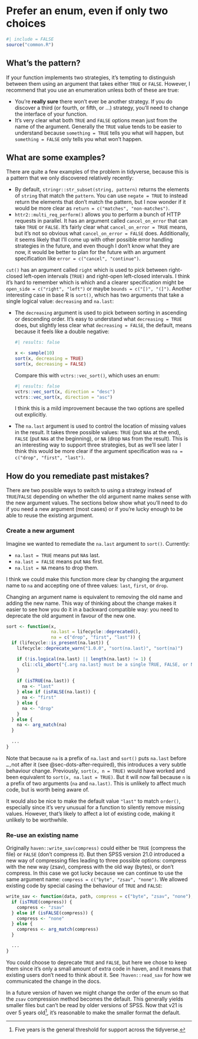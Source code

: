 # Prefer an enum, even if only two choices {#sec-boolean-strategies}

```r
#| include = FALSE
source("common.R")
```

## What's the pattern?

If your function implements two strategies, it's tempting to distinguish between them using an argument that takes either `TRUE` or `FALSE`.
However, I recommend that you use an enumeration unless both of these are true:

-   You're **really sure** there won't ever be another strategy. If you do discover a third (or fourth, or fifth, or ...) strategy, you'll need to change the interface of your function.
-   It's very clear what both `TRUE` and `FALSE` options mean just from the name of the argument. Generally the `TRUE` value tends to be easier to understand because `something = TRUE` tells you what will happen, but `something = FALSE` only tells you what won't happen.

## What are some examples?

There are quite a few examples of the problem in tidyverse, because this is a pattern that we only discovered relatively recently:

-   By default, `stringr::str_subset(string, pattern)` returns the elements of `string` that match the `pattern`. You can use `negate = TRUE` to instead return the elements that don't match the pattern, but I now wonder if it would be more clear as `return = c("matches", "non-matches")`.
-   `httr2::multi_req_perform()` allows you to perform a bunch of HTTP requests in parallel. It has an argument called `cancel_on_error` that can take `TRUE` or `FALSE`. It's fairly clear what `cancel_on_error = TRUE` means, but it's not so obvious what `cancel_on_error = FALSE` does. Additionally, it seems likely that I'll come up with other possible error handling strategies in the future, and even though I don't know what they are now, it would be better to plan for the future with an argument specification like `error = c("cancel", "continue")`.

`cut()` has an argument called `right` which is used to pick between right-closed left-open intervals (`TRUE)` and right-open left-closed intervals.
I think it's hard to remember which is which and a clearer specification might be `open_side = c("right", "left")` or maybe `bounds = c("[)", "(]")`.
Another interesting case in base R is `sort()`, which has two arguments that take a single logical value: `decreasing` and `na.last`:

-   The `decreasing` argument is used to pick between sorting in ascending or descending order.
    It's easy to understand what `decreasing = TRUE` does, but slightly less clear what `decreasing = FALSE`, the default, means because it feels like a double negative:

    ```r
    #| results: false

    x <- sample(10)
    sort(x, decreasing = TRUE)
    sort(x, decreasing = FALSE)
    ```

    Compare this with `vctrs::vec_sort()`, which uses an enum:

    ```r
    #| results: false
    vctrs::vec_sort(x, direction = "desc")
    vctrs::vec_sort(x, direction = "asc")
    ```

    I think this is a mild improvement because the two options are spelled out explicitly.

-   The `na.last` argument is used to control the location of missing values in the result.
    It takes three possible values: `TRUE` (put `NA`s at the end), `FALSE` (put `NA`s at the beginning), or `NA` (drop `NA`s from the result).
    This is an interesting way to support three strategies, but as we'll see later I think this would be more clear if the argument specification was `na = c("drop", "first", "last")`.

## How do you remediate past mistakes?

There are two possible ways to switch to using a strategy instead of `TRUE`/`FALSE` depending on whether the old argument name makes sense with the new argument values.
The sections below show what you'll need to do if you need a new argument (most cases) or if you're lucky enough to be able to reuse the existing argument.

### Create a new argument

Imagine we wanted to remediate the `na.last` argument to `sort()`.
Currently:

-   `na.last = TRUE` means put `NA`s last.
-   `na.last = FALSE` means put `NA`s first.
-   `na.list = NA` means to drop them.

I think we could make this function more clear by changing the argument name to `na` and accepting one of three values: `last`, `first`, or `drop`.

Changing an argument name is equivalent to removing the old name and adding the new name.
This way of thinking about the change makes it easier to see how you do it in a backward compatible way: you need to deprecate the old argument in favour of the new one.

```r
sort <- function(x,
                 na.last = lifecycle::deprecated(),
                 na = c("drop", "first", "last")) {
  if (lifecycle::is_present(na.last)) {
    lifecycle::deprecate_warn("1.0.0", "sort(na.last)", "sort(na)")

    if (!is.logical(na.last) || length(na.last) != 1) {
      cli::cli_abort("{.arg na.last} must be a single TRUE, FALSE, or NA.")
    }
    
    if (isTRUE(na.last)) {
      na <- "last"
    } else if (isFALSE(na.last)) {
      na <- "first"
    } else {
      na <- "drop"
    }
  } else {
    na <- arg_match(na)
  }
  
  ...
}
```

::: callout-note
Note that because `na` is a prefix of `na.last` and `sort()` puts `na.last` before `…,`not after it (see @sec-dots-after-required), this introduces a very subtle behaviour change.
Previously, `sort(x, n = TRUE)` would have worked and been equivalent to `sort(x, na.last = TRUE)`.
But it will now fail because `n` is a prefix of two arguments (`na` and `na.last)`.
This is unlikely to affect much code, but is worth being aware of.

It would also be nice to make the default value `"last"` to match `order()`, especially since it's very unusual for a function to silently remove missing values.
However, that's likely to affect a lot of existing code, making it unlikely to be worthwhile.
:::

### Re-use an existing name

Originally `haven::write_sav(compress)` could either be `TRUE` (compress the file) or `FALSE` (don't compress it).
But then SPSS version 21.0 introduced a new way of compressing files leading to three possible options: compress with the new way (zsav), compress with the old way (bytes), or don't compress.
In this case we got lucky because we can continue to use the same argument name: `compress = c("byte", "zsav", "none")`.
We allowed existing code by special casing the behaviour of `TRUE` and `FALSE`:

```r
write_sav <- function(data, path, compress = c("byte", "zsav", "none"), adjust_tz = TRUE) {
  if (isTRUE(compress)) {
    compress <- "zsav"
  } else if (isFALSE(compress)) {
    compress <- "none"
  } else {
    compress <- arg_match(compress)
  }

  ...
}
```

You could choose to deprecate `TRUE` and `FALSE`, but here we chose to keep them since it's only a small amount of extra code in haven, and it means that existing users don't need to think about it.
See `?haven::read_sav` for how we communicated the change in the docs.

In a future version of haven we might change the order of the enum so that the `zsav` compression method becomes the default.
This generally yields smaller files but can't be read by older versions of SPSS.
Now that v21 is over 5 years old[^boolean-strategies-1], it's reasonable to make the smaller format the default.

[^boolean-strategies-1]: Five years is the general threshold for support across the tidyverse.
